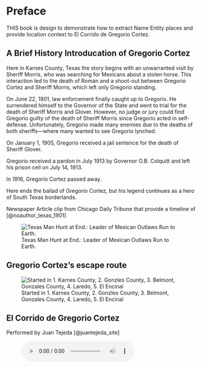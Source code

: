 # Preface {.unnumbered}

THIS book is design to demonstrate how to extract Name Entity places and provide location context to El Corrido de Gregorio Cortez.  

## A Brief History Introducation of Gregorio Cortez

Here in Karnes County, Texas the story begins with an unwarranted visit by Sheriff Morris, who was searching for Mexicans about a stolen horse. This interaction led to the death of Román and a shoot-out between Gregorio Cortez and Sheriff Morris, which left only Gregorio standing. 

On June 22, 1901, law enforcement finally caught up to Gregorio. He surrendered himself to the Governor of the State and went to trial for the death of Sheriff Morris and Glover. However, no judge or jury could find Gregorio guilty of the death of Sheriff Morris since Gregorio acted in self-defense. Unfortunately, Gregorio made many enemies due to the deaths of both sheriffs—where many wanted to see Gregorio lynched. 

On January 1, 1905, Gregorio received a jail sentence for the death of Sheriff Glover. 

Gregorio received a pardon in July 1913 by Governor O.B. Colquitt and left his prison cell on July 14, 1913.

In 1916, Gregorio Cortez passed away. 

Here ends the ballad of Gregorio Cortez, but his legend continues as a hero of South Texas borderlands. 

Newspaper Article clip from Chicago Daily Tribune that provide a timeline of [@noauthor_texas_1901]

![Texas Man Hunt at End.: Leader of Mexican Outlaws Run to Earth.](images\Texas Man Hunt at End Chicago Daily Tribune.png){#noauthor_texas_1901}

## Gregorio Cortez's escape route {.unnumbered}

![Started in 1. Karnes County, 2. Gonzles County, 3. Belmont, Gonzales County, 4. Laredo, 5. El Encinal](images/gcroutemap.png)

## El Corrido de Gregorio Cortez {.unnumbered}
Performed by Juan Tejeda [@juantejeda_site] 

<figure>
    <audio
        controls
        controlsList="nodownload"
        src='/audio/Tejeda_Greg_Cortez_copy.mp3'>
    </audio>
</figure>
